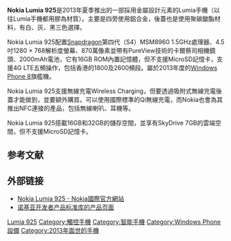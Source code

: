 {{unreferenced|time=2013-08-29T15:13:12+00:00}}
{{Infobox Mobile
| name            = Nokia Lumia 925
| image           = Lumia 925 reverse.jpg
| imagesize       = 200
| manufacturer    = [[Nokia|Nokia]]
| caption         = Nokia Lumia 925
| carrier         = 
| available       = 2013年4月([[加拿大|加拿大]]、[[美國|美國]])<br/>2013年4月26日([[芬蘭|芬蘭]])<br/>2013年7月26日([[香港|香港]])<br/>2013年8月16日([[臺灣|臺灣]])
| series          = [[诺基亚_Lumia_非凡系列|诺基亚 Lumia 非凡系列]]
| predecessor     = 
| successor       =[[Nokia_Lumia_930|Nokia Lumia 930]] 
| status          = 2012年9月5日發表
| form            = 直立式手機<br/>白、灰、黑
| size            = 129.0 × 70.6 × 8.5（[[公釐|公釐]]）<ref name="multiple">[http://www.nokia.com/global/products/phone/lumia925/#ProductSpecsWidget/ Nokia Lumia 925-Nokia国际官方网站] {{Wayback|url=http://www.nokia.com/global/products/phone/lumia925/ |date=20130821013905 }}</ref>
| weight          = 139[[克|克]]
| networks        = [[GSM|GSM]] 1800 / 1900 / 850 / 900<br/>[[LTE|LTE]] Band 1 (2100) / Band 20 (800) / Band 3 (1800) / Band 7 (2600) / Band 8 (900)<br/>[[WCDMA|WCDMA]] Band I (2100) / Band II (1900) / Band V (850) / Band VIII (900)
| os              = [[Windows_Phone_8|Windows Phone 8]]
| cpu             = [[Snapdragon|Snapdragon]] S4 MSM8960 雙核心 1.5 [[GHz|GHz]]
| screen          = 1280 × 768[[畫素|畫素]] 4.5[[英寸|英寸]]
| input           = [[電容式|電容式]][[觸控螢幕|觸控螢幕]]
| interior_memory = 16/32GB
| memory_card     = 不支援
| memory          = 1GB
| connectivity    = Dual Transfer Mode (MSC 12)<br/>[[EDGE|EDGE]] Class B<br/>[[GPRS|GPRS]] Class B<br/>[[HSDPA|HSDPA]]+ Dual Carrier Cat24 42 Mbps<br/>[[HSUPA|HSUPA]] Cat6 5.76 Mbps<br/>[[LTE|LTE]] Cat3 Downlink 100 Mbps<br/>LTE Cat3 Uplink 50 Mbps<br/>WCDMA<br/>[[WLAN|WLAN]] IEEE 802.11 a/b/g/n<br/>[[近場通訊|NFC]]<br/>[[蓝牙|蓝牙]]4.0<ref name="multiple" /><br/>[[MicroUSB|MicroUSB]]
| battery         = BP-4GW 3.7V 2000 [[mAh|mAh]]<br/>最長待機時間460小時（3G）<br/>最長2G通話時間18.6小時<br/>最長3G通話時間10.8小時<br/>音樂最長播放時間74小時<br/>Qi 无线充电
| camera          = 870萬畫素<br/>照相最大解析度3552 × 2448 Pixel(s)<br/>四倍數位變焦<br/>相機焦距26.0[[公釐|公釐]]、[[光圈|光圈]]f/2.0<br/>1080p錄影<br>（[[Full_HD|Full HD]] 1920 × 1080畫素、30 fps）
| 2nd_camera      = 照相最大解析度1280 × 960 Pixel(s)<br/>相機最小對焦範圍35.0[[公分|公分]]<br/>1280 × 720畫素錄影
| ringtone        = 
| music           = [[杜比|杜比]]耳機<br/>多麥克風噪音消除技術<br/>高動態單音音效<br/>[[DRM|DRM]]<br/>支援編碼：MP3、AMR-WB、AMR-NB、WMA 10 Pro、WMA 9 Lossless、WMA 9、AAC LC、AAC+/HEAAC、eAAC+/HEAACv2<br/>支援播放格式：ASF、WAV、MP4、AAC、AMR、MP3、M4A、WMA、3GP、3G2
|poster=|slogan=超乎所見<br />''More than your eyes can see''}}

'''Nokia Lumia 925'''是2013年夏季推出的一部採用金屬設計元素的Lumia手機（以往Lumia手機都用膠為材質）。主要是四旁使用鋁合金，後蓋也是使用聚碳酸酯材料，有白、灰、黑三色選擇。

Nokia Lumia 925配置[[Snapdragon|Snapdragon]]第四代（S4）MSM8960 1.5GHz處理器、4.5吋1280 × 768解析度螢幕、870萬像素並帶有PureView技術的卡爾蔡司相機鏡頭、2000mAh電池，它有16GB ROM內置記憶體，但不支援MicroSD記憶卡，支援4G LTE五頻操作，包括香港的1800及2600頻段。屬於2013年度的[[Windows_Phone_8|Windows Phone 8]]旗艦機。

Nokia Lumia 925支援無線充電Wireless Charging，但要透過吸附式無線充電後蓋才能做到，並要額外購買。可以使用國際標準的Qi無線充電，而Nokia也會為其推出NFC連接的產品，包括無線喇叭、耳機等。

Nokia Lumia 925搭載16GB和32GB的儲存空間，並享有SkyDrive 7GB的雲端空間，但不支援MicroSD記憶卡。

==参考文献==
{{Reflist}}

==外部链接==
* [https://web.archive.org/web/20130821013905/http://www.nokia.com/global/products/phone/lumia925/ Nokia Lumia 925 - Nokia國際官方網站]
* [https://web.archive.org/web/20130822023602/http://developer.nokia.com/Devices/Device_specifications/Lumia_925/ 诺基亚开发者产品标准库的产品页面]

{{Microsoft Lumia}}
{{Windows Phone Devices}}
{{Nokia phones}}

[[Category:诺基亚手机|Lumia 925]]
[[Category:觸控手機|Category:觸控手機]]
[[Category:智能手機|Category:智能手機]]
[[Category:Windows_Phone設備|Category:Windows Phone設備]]
[[Category:2013年面世的手機|Category:2013年面世的手機]]